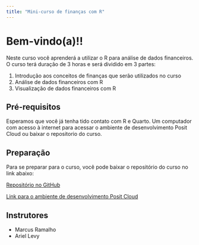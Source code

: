 ```yaml
---
title: "Mini-curso de finanças com R"
---
```


# Bem-vindo(a)!!

Neste curso você aprenderá a utilizar o R para análise de dados financeiros. O curso terá duração de 3 horas e será dividido em 3 partes:

1. Introdução aos conceitos de finanças que serão utilizados no curso
2. Análise de dados financeiros com R 
3. Visualização de dados financeiros com R

## Pré-requisitos

Esperamos que você já tenha tido contato com R e Quarto. 
Um computador com acesso à internet para acessar o ambiente de desenvolvimento Posit Cloud ou baixar o repositorio do curso.

## Preparação

Para se preparar para o curso, você pode baixar o repositório do curso no link abaixo: 

[Repositório no GitHub](https://github.com/nextmarte/MiniCursoFinSER)

[Link para o ambiente de desenvolvimento Posit Cloud](https://cloud.positivestudio.com/)

## Instrutores

- Marcus Ramalho
- Ariel Levy